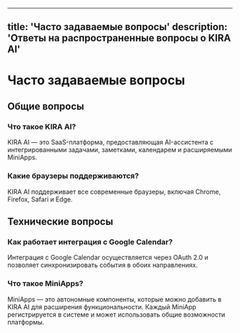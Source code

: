 
---
title: 'Часто задаваемые вопросы'
description: 'Ответы на распространенные вопросы о KIRA AI'
---

# Часто задаваемые вопросы

## Общие вопросы

### Что такое KIRA AI?
KIRA AI — это SaaS-платформа, предоставляющая AI-ассистента с интегрированными задачами, заметками, календарем и расширяемыми MiniApps.

### Какие браузеры поддерживаются?
KIRA AI поддерживает все современные браузеры, включая Chrome, Firefox, Safari и Edge.

## Технические вопросы

### Как работает интеграция с Google Calendar?
Интеграция с Google Calendar осуществляется через OAuth 2.0 и позволяет синхронизировать события в обоих направлениях.

### Что такое MiniApps?
MiniApps — это автономные компоненты, которые можно добавить в KIRA AI для расширения функциональности. Каждый MiniApp регистрируется в системе и может использовать общие возможности платформы.
